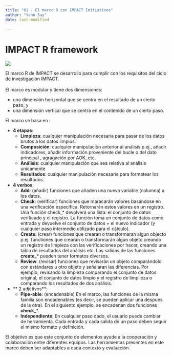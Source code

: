 ```yaml
---
title: "01 - El marco R con IMPACT Initiatives"
author: "Yann Say"
date: last-modified

---
```


# IMPACT R framework

![](config/images/rframwork.png)

El marco R de IMPACT se desarrollo para cumplir con los requisitos del ciclo de investigación IMPACT. <br/><br/> El marco es modular y tiene dos dimensiones:

-   una dimensión horizontal que se centra en el resultado de un cierto paso, y
-   una dimensión vertical que se centra en el contenido de un cierto paso.

El marco se basa en :

-   **4 etapas**: 
    -   **Limpieza**: cualquier manipulación necesaria para pasar de los datos brutos a los datos limpios.
    -   **Composición**: cualquier manipulaciòn anterior al análisis p.ej., añadir indicadores, añadir información proveniente del bucle o del dato principal , agragación por AOK, etc.
    -   **Análisis**: cualquier manipulaciòn que sea relativa al análisis unicamente
    -   **Resultados**: cualquier manipulaciòn necesaria para formatear los resultados.
-   **4 verbos**: 
    -   **Add**: (añadir) funciones que añaden una nueva variable (columna) a los datos.
    -   **Check**: (verificar) funciones que maracarán valores basándose en una verificación específica. Retornarán estos valores en un registro. Una función check_* devolverá una lista: el conjunto de datos verificado y el registro. La función toma un conjunto de datos como entrada y devuelve el conjunto de datos + el nuevo indicador (y cualquier paso intermedio utilizado para el cálculo).
    -   **Create**: (crear) funciones que crearán o transformaran algun objecto p.ej. functiones que crearán o transformarán algun objeto creando un registro de limpieza con las verificaciones por hacer, creando una tabla de resultados del análisis etc. Las salidas de las funciones **create\_**\* pueden tener formatos diversos.
    -   **Review**: (revisar) funciones que revisarán un objeto comparándolo con estándares u otro objeto y señalaran las diferencias. Por ejemplo, revisando la limpieza comparando el conjunto de datos original, el conjunto de datos limpio y el registro de limplieza o comparando los resultados de dos análisis.
-   ** 2 adjetivos**:
    - **Pipe-able**: (encadenable) En el marco, las funciones de la misma familia son encadenables (es decir, se pueden aplicar una después de la otra). En el siguiento ejemplo, se encadenan dos funciones **check\_**\*.
    - **Independiente**: En cualquier paso dado, el usuario puede cambiar de herramienta. Cada entrada y cada salida de un paso deben seguir el mismo formato y definición.

El objetivo es que este conjunto de elementos ayude a la cooperación y colaboración entre diferentes equipos. Las herramientas presentes en este marco deben ser adaptables a cada contexto y evaluación.
